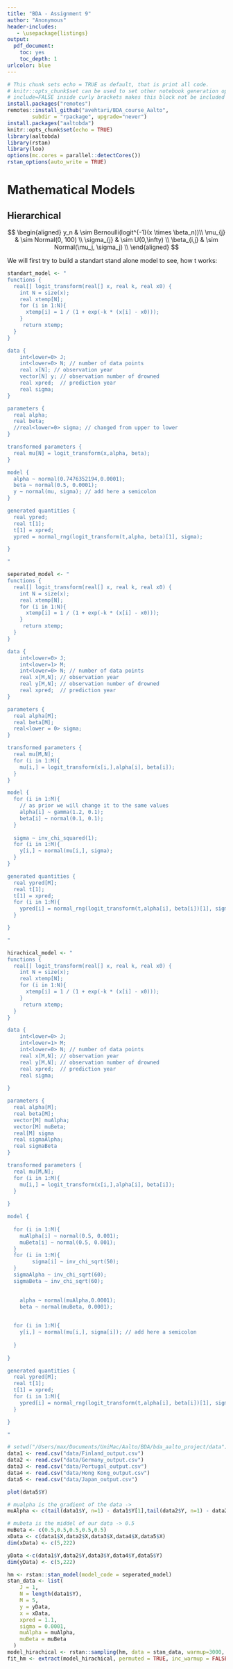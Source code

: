 ```yaml
---
title: "BDA - Assignment 9"
author: "Anonymous"
header-includes:
   - \usepackage{listings}
output: 
  pdf_document: 
    toc: yes
    toc_depth: 1
urlcolor: blue
---
```

```r
# This chunk sets echo = TRUE as default, that is print all code.
# knitr::opts_chunk$set can be used to set other notebook generation options, too.
# include=FALSE inside curly brackets makes this block not be included in the pdf.
install.packages("remotes")
remotes::install_github("avehtari/BDA_course_Aalto",
        subdir = "rpackage", upgrade="never")
install.packages("aaltobda")
knitr::opts_chunk$set(echo = TRUE)
library(aaltobda)
library(rstan)
library(loo)
options(mc.cores = parallel::detectCores())
rstan_options(auto_write = TRUE)
```



# Mathematical Models

## Hierarchical

$$
\begin{aligned}
y_n & \sim Bernoulli(logit^{-1}(x \times \beta_n))\\
\mu_{j} & \sim Normal(0, 100) \\
\sigma_{j} & \sim U(0,\infty) \\
\beta_{i,j} & \sim Normal(\mu_j, \sigma_j) \\
\end{aligned}
$$

We will first try to build a standart stand alone model to see, how t works:
```r
standart_model <- "
functions {
  real[] logit_transform(real[] x, real k, real x0) {
    int N = size(x);
    real xtemp[N];
    for (i in 1:N){
      xtemp[i] = 1 / (1 + exp(-k * (x[i] - x0)));
    }
     return xtemp;
  }
}

data {
    int<lower=0> J;
    int<lower=0> N; // number of data points
    real x[N]; // observation year
    vector[N] y; // observation number of drowned
    real xpred;  // prediction year
    real sigma;
}

parameters { 
  real alpha;
  real beta;
  //real<lower=0> sigma; // changed from upper to lower
}

transformed parameters {
  real mu[N] = logit_transform(x,alpha, beta);
}

model {
  alpha ~ normal(0.7476352194,0.0001);
  beta ~ normal(0.5, 0.0001);
  y ~ normal(mu, sigma); // add here a semicolon
}

generated quantities {
  real ypred;
  real t[1];
  t[1] = xpred;
  ypred = normal_rng(logit_transform(t,alpha, beta)[1], sigma);

}

"
```

```r
seperated_model <- "
functions {
  real[] logit_transform(real[] x, real k, real x0) {
    int N = size(x);
    real xtemp[N];
    for (i in 1:N){
      xtemp[i] = 1 / (1 + exp(-k * (x[i] - x0)));
    }
     return xtemp;
  }
}

data {
    int<lower=0> J;
    int<lower=1> M;
    int<lower=0> N; // number of data points
    real x[M,N]; // observation year
    real y[M,N]; // observation number of drowned
    real xpred;  // prediction year
}

parameters {
  real alpha[M];
  real beta[M];
  real<lower = 0> sigma;
}

transformed parameters {
  real mu[M,N];
  for (i in 1:M){
    mu[i,] = logit_transform(x[i,],alpha[i], beta[i]);
  }
}

model {
  for (i in 1:M){
    // as prior we will change it to the same values
    alpha[i] ~ gamma(1.2, 0.1);
    beta[i] ~ normal(0.1, 0.1);
  }
  
  sigma ~ inv_chi_squared(1);
  for (i in 1:M){
    y[i,] ~ normal(mu[i,], sigma); 
  }
}

generated quantities {
  real ypred[M];
  real t[1];
  t[1] = xpred;
  for (i in 1:M){
    ypred[i] = normal_rng(logit_transform(t,alpha[i], beta[i])[1], sigma);
  }

}

"
```


```r
hirachical_model <- "
functions {
  real[] logit_transform(real[] x, real k, real x0) {
    int N = size(x);
    real xtemp[N];
    for (i in 1:N){
      xtemp[i] = 1 / (1 + exp(-k * (x[i] - x0)));
    }
     return xtemp;
  }
}

data {
    int<lower=0> J;
    int<lower=1> M;
    int<lower=0> N; // number of data points
    real x[M,N]; // observation year
    real y[M,N]; // observation number of drowned
    real xpred;  // prediction year
    real sigma;
    
}

parameters { 
  real alpha[M];
  real beta[M];
  vector[M] muAlpha;
  vector[M] muBeta;
  real[M] sigma
  real sigmaAlpha;
  real sigmaBeta
}

transformed parameters {
  real mu[M,N];
  for (i in 1:M){
    mu[i,] = logit_transform(x[i,],alpha[i], beta[i]);
  }
  
}

model {
  
  for (i in 1:M){
    muAlpha[i] ~ normal(0.5, 0.001);
    muBeta[i] ~ normal(0.5, 0.001);
  }
  for (i in 1:M){
        sigma[i] ~ inv_chi_sqrt(50);
  }
  sigmaAlpha ~ inv_chi_sqrt(60);
  sigmaBeta ~ inv_chi_sqrt(60);

  
    alpha ~ normal(muAlpha,0.0001);
    beta ~ normal(muBeta, 0.0001);

    
  for (i in 1:M){
    y[i,] ~ normal(mu[i,], sigma[i]); // add here a semicolon
    
  }
 
}

generated quantities {
  real ypred[M];
  real t[1];
  t[1] = xpred;
  for (i in 1:M){
    ypred[i] = normal_rng(logit_transform(t,alpha[i], beta[i])[1], sigma);
  }

}

"
```


```r
# setwd("/Users/max/Documents/UniMac/Aalto/BDA/bda_aalto_project/data")
data1 <- read.csv("data/Finland_output.csv")
data2 <- read.csv("data/Germany_output.csv")
data3 <- read.csv("data/Portugal_output.csv")
data4 <- read.csv("data/Hong Kong_output.csv")
data5 <- read.csv("data/Japan_output.csv")
```

```r
plot(data5$Y)
```

```r
# mualpha is the gradient of the data -> 
muAlpha <- c(tail(data1$Y, n=1) - data1$Y[1],tail(data2$Y, n=1) - data2$Y[1],tail(data3$Y, n=1) - data3$Y[1],tail(data4$Y, n=1) - data4$Y[1],tail(data5$Y, n=1) - data5$Y[1])

# mubeta is the middel of our data -> 0.5
muBeta <- c(0.5,0.5,0.5,0.5,0.5)
xData <- c(data1$X,data2$X,data3$X,data4$X,data5$X)
dim(xData) <- c(5,222)

yData <-c(data1$Y,data2$Y,data3$Y,data4$Y,data5$Y)
dim(yData) <- c(5,222)

hm <- rstan::stan_model(model_code = seperated_model)
stan_data <- list(
    J = 1,
    N = length(data1$Y),
    M = 5,
    y = yData,
    x = xData,
    xpred = 1.1,
    sigma = 0.0001,
    muAlpha = muAlpha,
    muBeta = muBeta
  )
model_hirachical <- rstan::sampling(hm, data = stan_data, warmup=3000, iter=4000)
fit_hm <- extract(model_hirachical, permuted = TRUE, inc_warmup = FALSE)
```